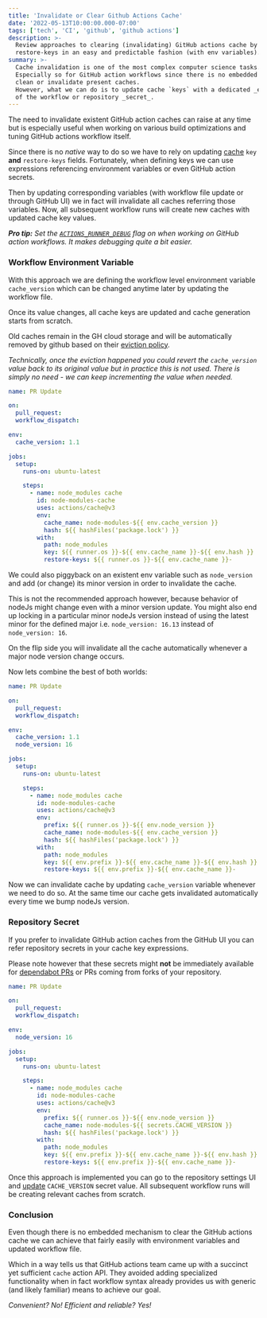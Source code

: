 ```yaml
---
title: 'Invalidate or Clear Github Actions Cache'
date: '2022-05-13T10:00:00.000-07:00'
tags: ['tech', 'CI', 'github', 'github actions']
description: >-
  Review approaches to clearing (invalidating) GitHub actions cache by updating key and
  restore-keys in an easy and predictable fashion (with env variables).
summary: >-
  Cache invalidation is one of the most complex computer science tasks.
  Especially so for GitHub action workflows since there is no embedded mechanism to
  clean or invalidate present caches.
  However, what we can do is to update cache `keys` with a dedicated _environment variable_
  of the workflow or repository _secret_.
---
```


The need to invalidate existent GitHub action caches can raise at any time but
is especially useful when working on various build optimizations and tuning
GitHub actions workflow itself.

Since there is no _native_ way to do so we have to rely on updating
[cache](https://github.com/actions/cache#readme) `key` **and** `restore-keys` fields.
Fortunately, when defining keys we can use expressions referencing environment variables or
even GitHub action secrets.

Then by updating corresponding variables (with workflow file update or through GitHub UI) we
in fact will invalidate all caches referring those variables.
Now, all subsequent workflow runs will create new caches with updated cache key values.

_**Pro tip:** Set the
[`ACTIONS_RUNNER_DEBUG`](https://docs.github.com/en/actions/monitoring-and-troubleshooting-workflows/enabling-debug-logging)
flag on when working on GitHub action workflows.
It makes debugging quite a bit easier._

### Workflow Environment Variable
With this approach we are defining the workflow level environment variable `cache_version`
which can be changed anytime later by updating the workflow file.

Once its value changes, all cache keys are updated and cache generation starts from scratch.

Old caches remain in the GH cloud storage and will be automatically removed by github based on
their [eviction policy](https://docs.github.com/en/actions/using-workflows/caching-dependencies-to-speed-up-workflows#usage-limits-and-eviction-policy).

_Technically, once the eviction happened you could revert the `cache_version` value back to its
original value but in practice this is not used. There is simply no need - we can keep incrementing
the value when needed._

```yaml
name: PR Update

on:
  pull_request:
  workflow_dispatch:

env:
  cache_version: 1.1

jobs:
  setup:
    runs-on: ubuntu-latest

    steps:
      - name: node_modules cache
        id: node-modules-cache
        uses: actions/cache@v3
        env:
          cache_name: node-modules-${{ env.cache_version }}
          hash: ${{ hashFiles('package.lock') }}
        with:
          path: node_modules
          key: ${{ runner.os }}-${{ env.cache_name }}-${{ env.hash }}
          restore-keys: ${{ runner.os }}-${{ env.cache_name }}-
```

We could also piggyback on an existent env variable such as `node_version` and add (or change)
its minor version in order to invalidate the cache.

This is not the recommended approach however, because behavior of nodeJs might change even
with a minor version update.
You might also end up locking in a particular minor nodeJs version instead of using the
latest minor for the defined major i.e. `node_version: 16.13` instead of `node_version: 16`.

On the flip side you will invalidate all the cache automatically whenever a major node
version change occurs.

Now lets combine the best of both worlds:

```yaml
name: PR Update

on:
  pull_request:
  workflow_dispatch:

env:
  cache_version: 1.1
  node_version: 16

jobs:
  setup:
    runs-on: ubuntu-latest

    steps:
      - name: node_modules cache
        id: node-modules-cache
        uses: actions/cache@v3
        env:
          prefix: ${{ runner.os }}-${{ env.node_version }}
          cache_name: node-modules-${{ env.cache_version }}
          hash: ${{ hashFiles('package.lock') }}
        with:
          path: node_modules
          key: ${{ env.prefix }}-${{ env.cache_name }}-${{ env.hash }}
          restore-keys: ${{ env.prefix }}-${{ env.cache_name }}-
```

Now we can invalidate cache by updating `cache_version` variable whenever we need to do so.
At the same time our cache gets invalidated automatically every time we bump nodeJs version.

### Repository Secret
If you prefer to invalidate GitHub action caches from the GitHub UI you can refer repository
secrets in your cache key expressions.

Please note however that these secrets might **not** be immediately available for
[dependabot PRs](http://localhost:8000/posts/2021/dependabot-pull-request-github-actions/)
or PRs coming from forks of your repository.

```yaml
name: PR Update

on:
  pull_request:
  workflow_dispatch:

env:
  node_version: 16

jobs:
  setup:
    runs-on: ubuntu-latest

    steps:
      - name: node_modules cache
        id: node-modules-cache
        uses: actions/cache@v3
        env:
          prefix: ${{ runner.os }}-${{ env.node_version }}
          cache_name: node-modules-${{ secrets.CACHE_VERSION }}
          hash: ${{ hashFiles('package.lock') }}
        with:
          path: node_modules
          key: ${{ env.prefix }}-${{ env.cache_name }}-${{ env.hash }}
          restore-keys: ${{ env.prefix }}-${{ env.cache_name }}-
```

Once this approach is implemented you can go to the repository settings UI and
[update](https://docs.github.com/en/actions/security-guides/encrypted-secrets#creating-encrypted-secrets-for-a-repository)
`CACHE_VERSION` secret value.
All subsequent workflow runs will be creating relevant caches from scratch.

### Conclusion
Even though there is no embedded mechanism to clear the GitHub actions cache we can achieve
that fairly easily with environment variables and updated workflow file.

Which in a way tells us that GitHub actions team came up with a succinct yet sufficient `cache`
action API.
They avoided adding specialized functionality when in fact workflow syntax already provides
us with generic (and likely familiar) means to achieve our goal.

_Convenient? No! Efficient and reliable? Yes!_
